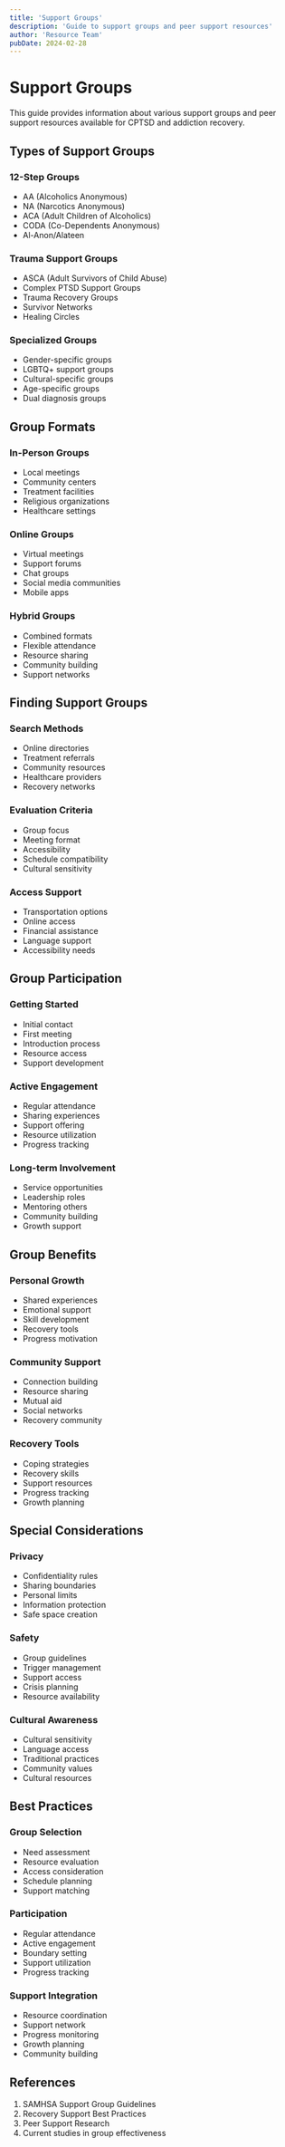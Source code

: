 ```yaml
---
title: 'Support Groups'
description: 'Guide to support groups and peer support resources'
author: 'Resource Team'
pubDate: 2024-02-28
---
```


# Support Groups

This guide provides information about various support groups and peer support resources available for CPTSD and addiction recovery.

## Types of Support Groups

### 12-Step Groups

- AA (Alcoholics Anonymous)
- NA (Narcotics Anonymous)
- ACA (Adult Children of Alcoholics)
- CODA (Co-Dependents Anonymous)
- Al-Anon/Alateen

### Trauma Support Groups

- ASCA (Adult Survivors of Child Abuse)
- Complex PTSD Support Groups
- Trauma Recovery Groups
- Survivor Networks
- Healing Circles

### Specialized Groups

- Gender-specific groups
- LGBTQ+ support groups
- Cultural-specific groups
- Age-specific groups
- Dual diagnosis groups

## Group Formats

### In-Person Groups

- Local meetings
- Community centers
- Treatment facilities
- Religious organizations
- Healthcare settings

### Online Groups

- Virtual meetings
- Support forums
- Chat groups
- Social media communities
- Mobile apps

### Hybrid Groups

- Combined formats
- Flexible attendance
- Resource sharing
- Community building
- Support networks

## Finding Support Groups

### Search Methods

- Online directories
- Treatment referrals
- Community resources
- Healthcare providers
- Recovery networks

### Evaluation Criteria

- Group focus
- Meeting format
- Accessibility
- Schedule compatibility
- Cultural sensitivity

### Access Support

- Transportation options
- Online access
- Financial assistance
- Language support
- Accessibility needs

## Group Participation

### Getting Started

- Initial contact
- First meeting
- Introduction process
- Resource access
- Support development

### Active Engagement

- Regular attendance
- Sharing experiences
- Support offering
- Resource utilization
- Progress tracking

### Long-term Involvement

- Service opportunities
- Leadership roles
- Mentoring others
- Community building
- Growth support

## Group Benefits

### Personal Growth

- Shared experiences
- Emotional support
- Skill development
- Recovery tools
- Progress motivation

### Community Support

- Connection building
- Resource sharing
- Mutual aid
- Social networks
- Recovery community

### Recovery Tools

- Coping strategies
- Recovery skills
- Support resources
- Progress tracking
- Growth planning

## Special Considerations

### Privacy

- Confidentiality rules
- Sharing boundaries
- Personal limits
- Information protection
- Safe space creation

### Safety

- Group guidelines
- Trigger management
- Support access
- Crisis planning
- Resource availability

### Cultural Awareness

- Cultural sensitivity
- Language access
- Traditional practices
- Community values
- Cultural resources

## Best Practices

### Group Selection

- Need assessment
- Resource evaluation
- Access consideration
- Schedule planning
- Support matching

### Participation

- Regular attendance
- Active engagement
- Boundary setting
- Support utilization
- Progress tracking

### Support Integration

- Resource coordination
- Support network
- Progress monitoring
- Growth planning
- Community building

## References

1. SAMHSA Support Group Guidelines
2. Recovery Support Best Practices
3. Peer Support Research
4. Current studies in group effectiveness
